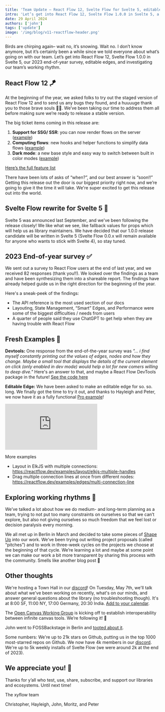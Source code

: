 ```yaml
---
title: 'Team Update – React Flow 12, Svelte Flow for Svelte 5, editable edges'
intro: 'Let’s get into React Flow 12, Svelte Flow 1.0.0 in Svelte 5, a user survey, editable edges, and investigating our team’s working rhythm.'
date: 29 April 2024
authors: ['john']
tags: ['update']
image: '/img/blog/v11-reactflow-header.png'
---
```





<BlogPostLayout>

Birds are chirping again– wait no, it’s snowing. Wait no. I don’t know anymore, but it’s certainly been a while since we told everyone about what’s going on with our team. Let’s get into React Flow 12, Svelte Flow 1.0.0 in Svelte 5, our 2023 end-of-year survey, editable edges, and investigating our team’s working rhythm.

## React Flow 12 🪁

At the beginning of the year, we asked folks to try out the staged version of React Flow 12 and to send us any bugs they found, and a huuuuge thank you to those brave souls 🙏🏻. We’ve been taking our time to address them all before making sure we’re ready to release a stable version.

The big ticket items coming in this release are:

1. **Support for SSG/ SSR**: you can now render flows on the server ([example](https://codesandbox.io/p/devbox/reactflow-v12-next-3xlx3n?workspaceId=25a0577d-5515-44d9-bab2-59b9181e01e3))
2. **Computing flows**: new hooks and helper functions to simplify data flows ([example](https://codesandbox.io/p/sandbox/reactflow-reactive-flow-34lk98?file=/src/Flow.tsx))
3. **Dark mode**: a new base style and easy way to switch between built in color modes ([example](https://codesandbox.io/p/sandbox/reactflow-dark-mode-256l99))

[Here’s the full feature list](https://github.com/xyflow/xyflow/discussions/3764)

There have been lots of asks of “when?”, and our best answer is “soon!!” Getting this release out the door is our biggest priority right now, and we’re going to give it the time it will take. We're super excited to get this release out into the world.

## Svelte Flow rewrite for Svelte 5 🚚

Svelte 5 was announced last September, and we've been following the release closely! We like what we see, like fallback values for props which will help us as library maintainers. We have decided that our 1.0.0 release candidate will be written in Svelte 5 (Svelte Flow 0.0.x will remain available for anyone who wants to stick with Svelte 4), so stay tuned.

## 2023 End-of-year survey ✅

We sent out a survey to React Flow users at the end of last year, and we received 82 responses (thank you!!). We looked over the findings as a team and have been synthesizing them into a shareable report. The findings have already helped guide us in the right direction for the beginning of the year.

Here's a sneak-peek of the findings:

- The API reference is the most used section of our docs
- Layouting, State Management, “Smart” Edges, and Performance were some of the biggest difficulties / needs from users
- A quarter of people said they use ChatGPT to get help when they are having trouble with React Flow

## Fresh Examples 🧼

**Devtools:** One response from the end-of-the-year survey was _"... i find myself constantly printing out the values of edges, nodes and how they change. Maybe a small tool that displays the details of the current element on click (only enabled in dev mode) would help a lot for new comers willing to deep dive."_ Here's an answer to that, and maybe a React Flow DevTools package in the future! [See the code here](https://reactflow.dev/learn/advanced-use/devtools-and-debugging)

<Bleed>
  <RemoteCodeViewer
    source={`${process.env.NEXT_PUBLIC_EXAMPLES_URL}/react/learn/devtools/source.json`}
    preview={`${process.env.NEXT_PUBLIC_EXAMPLES_URL}/react/learn/devtools/index.html`}
    framework="react"
    showEditor={false}
  />
</Bleed>

**Editable Edge:** We have been asked to make an editable edge for so. so. long. We finally got the time to try it out, and thanks to Hayleigh and Peter, we now have it as a fully functional [Pro example](https://reactflow.dev/examples/edges/editable-edge)!

<Bleed>
  <Embed
    lazy
    src="https://pro-examples.reactflow.dev/editable-edge"
    className="shadow-xs"
  />
</Bleed>

More examples

- Layout in ElkJS with multiple connections: https://reactflow.dev/examples/layout/elkjs-multiple-handles
- Drag multiple connection lines at once from different nodes: https://reactflow.dev/examples/edges/multi-connection-line

## Exploring working rhythms 🥁

We’ve talked a lot about how we do medium- and long-term planning as a team, trying to not put too many constraints on ourselves so that we can’t explore, but also not giving ourselves so much freedom that we feel lost or decision paralysis every morning.

We all met up in Berlin in March and decided to take some pieces of [Shape Up](https://www.notion.so/Newsletter-Blogpost-Spring-2024-c3d6cdae5c9744edbb935435fed058cc?pvs=21) into our work. We’ve been trying out writing project proposals (called “pitches”) and to work in three-week cycles on the projects we choose at the beginning of that cycle. We’re learning a lot and maybe at some point we can make our work a bit more transparent by sharing this process with the community. Smells like another blog post 👀

## Other thoughts

We're hosting a Town Hall in our [discord](https://discord.gg/RJegxRHM?event=1234425553000599583)! On Tuesday, May 7th, we'll talk about what we've been working on recently, what's on our minds, and answer general questions about the library (no troubleshooting though). It's at 8:00 SF, 11:00 NY, 17:00 Germany, 20:30 India. [Add to your calendar](https://calendar.google.com/calendar/event?action=TEMPLATE&tmeid=NXRqcmFubnIycjJyb2JoaGZyajlnZ2V0cjIgY19kOTc3ZTY4MTY4ZmZlYjAyMmQzODVkYmEzZDhmOWY2ZDA2ZmQxZTFiNmViYTMyMWRkZTYyODMyZGE1NzRiMTJjQGc&tmsrc=c_d977e68168ffeb022d385dba3d8f9f6d06fd1e1b6eba321dde62832da574b12c%40group.calendar.google.com).

The [Open Canvas Working Group](https://www.canvasprotocol.org/) is kicking off to establish interoperability between infinite canvas tools. We’re following it! 👀

John went to FOSSBackstage in Berlin and [tooted about it](https://fosstodon.org/@johnrobbjr@mastodon.social).

Some numbers: We're up to 21k stars on Github, putting us in the top 1000 most-starred repos on Github. We now have 4k members in our [discord](https://discord.gg/RVmnytFmGW). We're up to 5k weekly installs of Svelte Flow (we were around 2k at the end of 2023).

## We appreciate you! 🤗

Thanks for y’all who test, use, share, subscribe, and support our libraries and ecosystems. Until next time!

The xyflow team

Christopher, Hayleigh, John, Moritz, and Peter

</BlogPostLayout>
